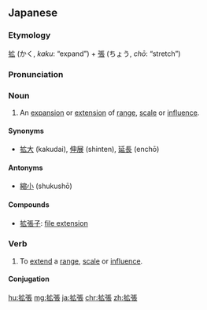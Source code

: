 ==Japanese==
{{ja-kanjitab|かく|ちょう|yomi=on}}

===Etymology===
[[拡]] (かく, ''kaku'': “expand”) + [[張]] (ちょう, ''chō'': “stretch”)

===Pronunciation===
{{ja-pron|かくちょう|y=o}}

===Noun===
{{ja-noun|kyu=擴張|かくちょう}}

# An [[expansion]] or [[extension]] of [[range]], [[scale]] or [[influence]].
#: {{ja-usex|その会議では空港の'''拡張'''について議論している。|その かいぎ で は くうこう の '''かくちょう''' に ついて ぎろん して いる。|The workshop is discussing the airport '''extension'''.}}

====Synonyms====
* {{sense|expansion or extension}} [[拡大]] (kakudai), [[伸展]] (shinten), [[延長]] (enchō)

====Antonyms====
* {{sense|expansion or extension}} [[縮小]] (shukushō)

====Compounds====
* [[拡張子]]: [[file extension]]

===Verb===
{{ja-verb-suru|tr=trans|kyu=擴張|かくちょう}}

# To [[extend]] a [[range]], [[scale]] or [[influence]].

====Conjugation====
{{ja-suru|かくちょう}}

[[hu:拡張]]
[[mg:拡張]]
[[ja:拡張]]
[[chr:拡張]]
[[zh:拡張]]